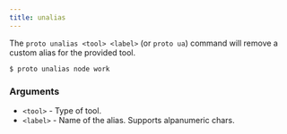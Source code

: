 ```yaml
---
title: unalias
---
```


The `proto unalias <tool> <label>` (or `proto ua`) command will remove a custom alias for the
provided tool.

```shell
$ proto unalias node work
```

### Arguments

- `<tool>` - Type of tool.
- `<label>` - Name of the alias. Supports alpanumeric chars.
